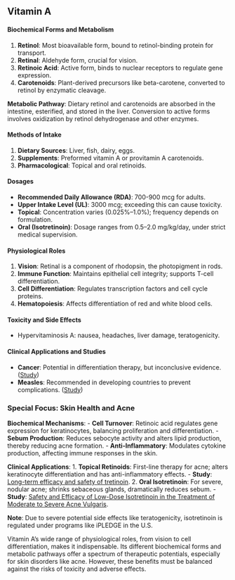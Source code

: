 ## Vitamin A

#### **Biochemical Forms and Metabolism**
1. **Retinol**: Most bioavailable form, bound to retinol-binding protein for transport.
2. **Retinal**: Aldehyde form, crucial for vision.
3. **Retinoic Acid**: Active form, binds to nuclear receptors to regulate gene expression.
4. **Carotenoids**: Plant-derived precursors like beta-carotene, converted to retinol by enzymatic cleavage.

**Metabolic Pathway**: Dietary retinol and carotenoids are absorbed in the intestine, esterified, and stored in the liver. Conversion to active forms involves oxidization by retinol dehydrogenase and other enzymes.

#### **Methods of Intake**
1. **Dietary Sources**: Liver, fish, dairy, eggs.
2. **Supplements**: Preformed vitamin A or provitamin A carotenoids.
3. **Pharmacological**: Topical and oral retinoids.

#### **Dosages**
- **Recommended Daily Allowance (RDA)**: 700-900 mcg for adults.
- **Upper Intake Level (UL)**: 3000 mcg; exceeding this can cause toxicity.
- **Topical**: Concentration varies (0.025%–1.0%); frequency depends on formulation.
- **Oral (Isotretinoin)**: Dosage ranges from 0.5–2.0 mg/kg/day, under strict medical supervision.

#### **Physiological Roles**
1. **Vision**: Retinal is a component of rhodopsin, the photopigment in rods.
2. **Immune Function**: Maintains epithelial cell integrity; supports T-cell differentiation.
3. **Cell Differentiation**: Regulates transcription factors and cell cycle proteins.
4. **Hematopoiesis**: Affects differentiation of red and white blood cells.

#### **Toxicity and Side Effects**
- Hypervitaminosis A: nausea, headaches, liver damage, teratogenicity.
  
#### **Clinical Applications and Studies**
- **Cancer**: Potential in differentiation therapy, but inconclusive evidence. ([Study](https://www.ncbi.nlm.nih.gov/pmc/articles/PMC1850635/))
- **Measles**: Recommended in developing countries to prevent complications. ([Study](https://www.who.int/elena/titles/vitamina_measles/en/))

### **Special Focus: Skin Health and Acne**
**Biochemical Mechanisms**:
- **Cell Turnover**: Retinoic acid regulates gene expression for keratinocytes, balancing proliferation and differentiation.
- **Sebum Production**: Reduces sebocyte activity and alters lipid production, thereby reducing acne formation.
- **Anti-Inflammatory**: Modulates cytokine production, affecting immune responses in the skin.

**Clinical Applications**:
1. **Topical Retinoids**: First-line therapy for acne; alters keratinocyte differentiation and has anti-inflammatory effects.
    - **Study**: [Long-term efficacy and safety of tretinoin](https://pubmed.ncbi.nlm.nih.gov/16060712/).
2. **Oral Isotretinoin**: For severe, nodular acne; shrinks sebaceous glands, dramatically reduces sebum.
    - **Study**: [Safety and Efficacy of Low-Dose Isotretinoin in the Treatment of Moderate to Severe Acne Vulgaris](https://www.ncbi.nlm.nih.gov/pmc/articles/PMC4037971/).

**Note**: Due to severe potential side effects like teratogenicity, isotretinoin is regulated under programs like iPLEDGE in the U.S.

Vitamin A's wide range of physiological roles, from vision to cell differentiation, makes it indispensable. Its different biochemical forms and metabolic pathways offer a spectrum of therapeutic potentials, especially for skin disorders like acne. However, these benefits must be balanced against the risks of toxicity and adverse effects.